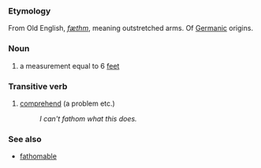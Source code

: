 ===Etymology===
From Old English, ''[[fæthm]]'', meaning outstretched arms. Of [[Germanic]] origins.

===Noun===
#a measurement equal to 6 [[foot|feet]]

===Transitive verb===
#[[comprehend]] (a problem etc.)
#:''I can't fathom what this does.''

===See also===
*[[fathomable]]